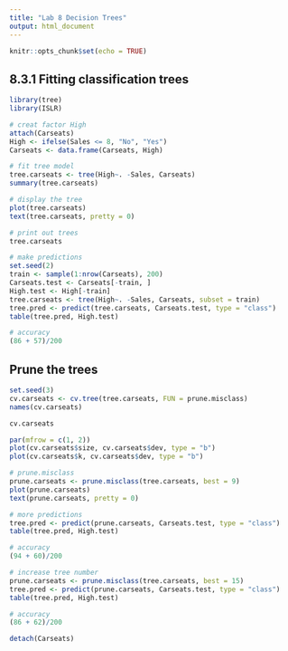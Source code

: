 ---
title: "Lab 8 Decision Trees"
output: html_document
---

```{r setup, include=FALSE}
knitr::opts_chunk$set(echo = TRUE)
```
## 8.3.1 Fitting classification trees
```{r}
library(tree)
library(ISLR)
```
```{r}
# creat factor High
attach(Carseats)
High <- ifelse(Sales <= 8, "No", "Yes")
Carseats <- data.frame(Carseats, High)
```
```{r}
# fit tree model
tree.carseats <- tree(High~. -Sales, Carseats)
summary(tree.carseats)
```

```{r}
# display the tree
plot(tree.carseats)
text(tree.carseats, pretty = 0)
```
```{r}
# print out trees
tree.carseats
```
```{r}
# make predictions
set.seed(2)
train <- sample(1:nrow(Carseats), 200)
Carseats.test <- Carseats[-train, ]
High.test <- High[-train]
tree.carseats <- tree(High~. -Sales, Carseats, subset = train)
tree.pred <- predict(tree.carseats, Carseats.test, type = "class")
table(tree.pred, High.test)
```
```{r}
# accuracy
(86 + 57)/200
```
## Prune the trees
```{r}
set.seed(3)
cv.carseats <- cv.tree(tree.carseats, FUN = prune.misclass)
names(cv.carseats)
```
```{r}
cv.carseats
```
```{r}
par(mfrow = c(1, 2))
plot(cv.carseats$size, cv.carseats$dev, type = "b")
plot(cv.carseats$k, cv.carseats$dev, type = "b")
```
```{r}
# prune.misclass
prune.carseats <- prune.misclass(tree.carseats, best = 9)
plot(prune.carseats)
text(prune.carseats, pretty = 0)
```
```{r}
# more predictions
tree.pred <- predict(prune.carseats, Carseats.test, type = "class")
table(tree.pred, High.test)
```
```{r}
# accuracy
(94 + 60)/200
```
```{r}
# increase tree number
prune.carseats <- prune.misclass(tree.carseats, best = 15)
tree.pred <- predict(prune.carseats, Carseats.test, type = "class")
table(tree.pred, High.test)
```
```{r}
# accuracy
(86 + 62)/200
```
```{r}
detach(Carseats)
```


